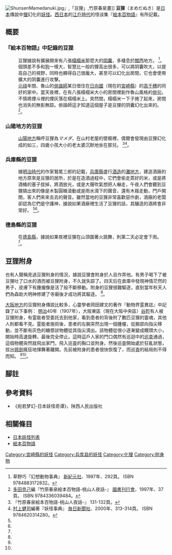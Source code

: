 [[File:ShunsenMamedanuki.jpg|right]]』,「豆狸」,竹原春泉畫]]
'''豆狸'''（まめだぬき）是[[日本|日本]]傳說中[[貉|狸]]幻化的[[妖怪|妖怪]]。[[西日本|西日本]]的[[江戶時代|江戶時代]]的怪谈集『[[絵本百物語|絵本百物語]]』有所記載。

== 概要 ==
=== 『絵本百物語』中記錄的豆狸 ===
: 豆狸據說有擴展開來有八張[[榻榻米|榻榻米]]那麼大的[[阴囊|阴囊]]，多棲息於[[近畿地方|關西]]地方。 <ref name="kusano">草野巧『幻想動物事典』 [[新紀元社|新紀元社]]、1997年、292頁。 ISBN 9784883172832。 </ref>。個頭差不多和[[犬|狗]]一樣大，智慧比一般的狸高出很多，可以將阴囊吹大，以提高自己的視野，同時也顯得自己很龐大，甚至可以幻化出房間，它也會使用擴大的阴囊進行攻擊。
: [[元祿|元祿]]年間、魯山的[[俳諧師|俳諧師]]某日借住在[[日向國|日向國]]（現在的[[宮崎縣|宮崎縣]]）的[[高千穗町|高千穗]]的同好的家中。當天夜裡，在有八張榻榻米大小的房間裡創作魯山風格的[[俳句|俳句]]，不慎將煙斗裡的煙灰落在榻榻米上。突然間，榻榻米一下子捲了起來，房間也消失的無影無踪。俳諧師這才知道這個屋子是豆狸的阴囊幻化出來的。 <ref>[[多田克己|多田克己]]編『竹原春泉絵本百物語-桃山人夜話-』 [[國書刊行會|國書刊行會]]、1997年、37頁。 ISBN 9784336039484。 </ref>。

=== 山陽地方的豆狸 ===
: [[山陽地方|山陽地方]]稱呼豆狸為''マメダ''，在山村老屋的壁櫥裡，偶爾會發現由豆狸幻化成的如三，四歲小孩大小的老太婆沉默地坐在那兒。 <ref name="shunsen">『竹原春泉絵本百物語-桃山人夜話-』 131-132頁。 </ref><ref name="murakami">[[村上健司|村上健司]]編著『妖怪事典』 [[毎日新聞社|毎日新聞社]]、2000年、313-314頁。 ISBN 9784620314280。 </ref>。

=== 兵庫縣的豆狸 ===
: 據[[明治時代|明治時代]]的作家鷲尾三郎的記載，[[兵庫縣|兵庫縣]]盛行[[醸造|酒造]]的[[灘區|灘地方]]，建造酒廠的地方原來是豆狸的居所，於是在造酒過程中，它們會偷走蒸好的米，或是將酒桶的塞子拔掉，將酒放光，或是大聲吹氣想把人嚇走，午夜人們會聽到豆狸搞出來的像是木製圓桶滾動或是雨水滴下的聲音，還有木屐走動，門戶開關，客人們來來去去的聲音。雖然當地的豆狸非常喜歡惡作劇，酒廠的老闆卻認為它們是守護神，據說如果酒廠裡生活了豆狸的話，其釀造的酒將會非常好。 <ref name="shunsen" /><ref name="murakami" />。

=== 德島縣的豆狸 ===
: 在[[德島縣|德島縣]]，據說如果夜裡豆狸在山頂圍著火跳舞，則第二天必定會下雨。 <ref name="murakami" />。

== 豆狸附身 ==
也有人聲稱見過豆狸附身的情況，據說豆狸會附身於人且作弄他。有男子喝下了被豆狸吐了口水的酒而被豆狸附身，不久就失踪了。四天后在倉庫中發現神情茫然的男子，皮膚下有腫瘤像是活了般不斷移動。附身的豆狸很難驅逐，直到當年秋天人們為森助大明神修建了寺廟後才成功將其驅逐。 <ref name="shunsen" />。

[[大阪府|大阪地方]]的豆狸附身傳說比較多，心靈學者岡田建文的著作『動物界霊異誌』中記錄了以下事例：
[[明治|明治]]40年（1907年），大阪東區（現在大阪中央區）[[谷町|谷町]]有人被豆狸附身，有霊能者受委託去到他家，看到患者的背後附了數匹豆狸的靈魂，其他人則都看不見。霊能者施術後，患者的左腕突然出現一個腫瘤，從腕部向指尖移動，並不斷有灰色的糖漿狀物體從其指尖滴出。該物體從很小逐漸變成饅頭大小，開始時高速旋轉，最後完全停止。這時這戶人家的門口偶然有巡迴中的[[巡査|巡査]]通過，這個物體突然就飛出家門，飛入巡査的胸口並附身。然後巡査開始處於狂亂狀態，拔出[[佩劍_(西方)|佩劍]]瘋狂地揮舞著離開。先前被附身的患者很快恢復了，而巡査的結局則不得而知。 <ref name="shunsen" /><ref name="murakami" />。

== 腳註 ==
<references/>

== 參考資料 ==
*《宛若梦幻-日本妖怪奇谭》，陕西人民出版社

== 相關條目 ==
* [[日本妖怪列表|日本妖怪列表]]
*[[絵本百物語|絵本百物語]]

[[Category:宮崎縣的妖怪|Category:宮崎縣的妖怪]] 
[[Category:兵库县的妖怪|Category:兵库县的妖怪]] 
[[Category:化狸|Category:化狸]]
[[Category:附身物|Category:附身物]]